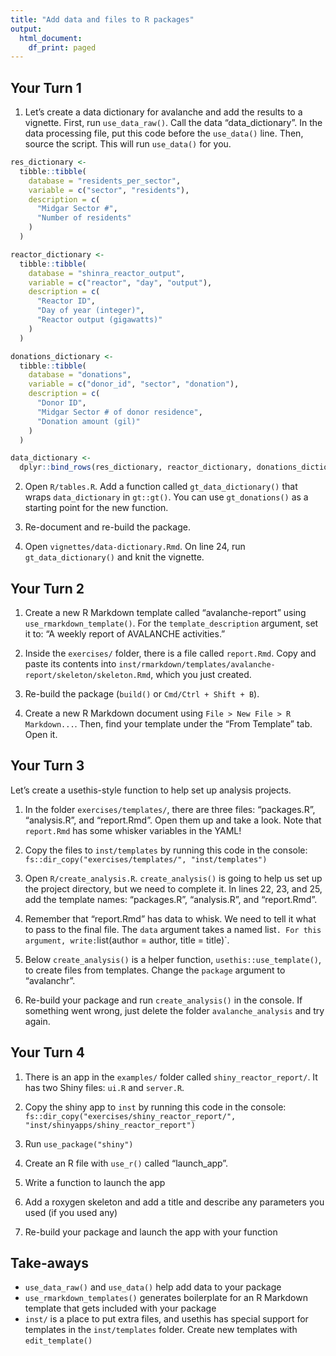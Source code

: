 ```yaml
---
title: "Add data and files to R packages"
output:
  html_document:
    df_print: paged
---
```


## Your Turn 1

1. Let's create a data dictionary for avalanche and add the results to a vignette. First, run `use_data_raw()`. Call the data "data_dictionary". In the data processing file, put this code before the `use_data()` line. Then, source the script. This will run `use_data()` for you.

```r
res_dictionary <- 
  tibble::tibble(
    database = "residents_per_sector",
    variable = c("sector", "residents"),
    description = c(
      "Midgar Sector #",
      "Number of residents"
    )
  )

reactor_dictionary <- 
  tibble::tibble(
    database = "shinra_reactor_output", 
    variable = c("reactor", "day", "output"),
    description = c(
      "Reactor ID",
      "Day of year (integer)",
      "Reactor output (gigawatts)"
    )
  )

donations_dictionary <- 
  tibble::tibble(
    database = "donations",
    variable = c("donor_id", "sector", "donation"),
    description = c(
      "Donor ID",
      "Midgar Sector # of donor residence",
      "Donation amount (gil)"
    )
  )

data_dictionary <- 
  dplyr::bind_rows(res_dictionary, reactor_dictionary, donations_dictionary)
```

2. Open `R/tables.R`. Add a function called `gt_data_dictionary()` that wraps `data_dictionary` in `gt::gt()`. You can use `gt_donations()` as a starting point for the new function.

3. Re-document and re-build the package.

4. Open `vignettes/data-dictionary.Rmd`. On line 24, run `gt_data_dictionary()` and knit the vignette.

## Your Turn 2

1. Create a new R Markdown template called "avalanche-report" using `use_rmarkdown_template()`. For the `template_description` argument, set it to: "A weekly report of AVALANCHE activities." 

2. Inside the `exercises/` folder, there is a file called `report.Rmd`. Copy and paste its contents into `inst/rmarkdown/templates/avalanche-report/skeleton/skeleton.Rmd`, which you just created.

3. Re-build the package (`build()` or `Cmd/Ctrl + Shift + B`).

4. Create a new R Markdown document using `File > New File > R Markdown...`. Then, find your template under the "From Template" tab. Open it.

## Your Turn 3

Let's create a usethis-style function to help set up analysis projects.

1. In the folder `exercises/templates/`, there are three files: "packages.R", "analysis.R", and "report.Rmd". Open them up and take a look. Note that `report.Rmd` has some whisker variables in the YAML!

2. Copy the files to `inst/templates` by running this code in the console: `fs::dir_copy("exercises/templates/", "inst/templates")`

3. Open `R/create_analysis.R`. `create_analysis()` is going to help us set up the project directory, but we need to complete it. In lines 22, 23, and 25, add the template names: "packages.R", "analysis.R", and "report.Rmd".

4. Remember that "report.Rmd" has data to whisk. We need to tell it what to pass to the final file. The `data` argument takes a named list`. For this argument, write: `list(author = author, title = title)`.

5. Below `create_analysis()` is a helper function, `usethis::use_template()`, to create files from templates. Change the `package` argument to "avalanchr".

6. Re-build your package and run `create_analysis()` in the console. If something went wrong, just delete the folder `avalanche_analysis` and try again.


## Your Turn 4

1. There is an app in the `examples/` folder called `shiny_reactor_report/`. It has two Shiny files: `ui.R` and `server.R`.

2. Copy the shiny app to `inst` by running this code in the console: `fs::dir_copy("exercises/shiny_reactor_report/", "inst/shinyapps/shiny_reactor_report")`

2. Run `use_package("shiny")`

4. Create an R file with `use_r()` called "launch_app".

5. Write a function to launch the app

6. Add a roxygen skeleton and add a title and describe any parameters you used (if you used any)

7. Re-build your package and launch the app with your function

## Take-aways

* `use_data_raw()` and `use_data()` help add data to your package
* `use_rmarkdown_templates()` generates boilerplate for an R Markdown template that gets included with your package
* `inst/` is a place to put extra files, and usethis has special support for templates in the `inst/templates` folder. Create new templates with `edit_template()`
